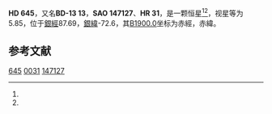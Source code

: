 {{Starbox begin
| name = HD 645
}}
{{Starbox observe
| epoch = [[J2000.0|J2000.0]]
| constell = {{星座名待查}}<ref name=SIMBAD>{{cite web
 | url=http://simbad.u-strasbg.fr/simbad/sim-id?Ident=HR+31
 | title =Pulsating variable Star
 | publisher=Centre de Données astronomiques de Strasbourg
 | work=SIMBAD
 | accessdate=2012-07-13}}</ref><ref name=DATA>{{cite web
 | url=http://vizier.u-strasbg.fr/viz-bin/VizieR-5?-out.add=.&-source=5050&-corr=PK=HR&-out.max=9999&HR=31
 | title=VizieR Detailed Page
 | accessdate=2012-07-13
 | archive-date=2019-02-16
 | archive-url=https://web.archive.org/web/20190216115528/http://vizier.u-strasbg.fr/viz-bin/VizieR-5?-out.add=.&-source=5050&-corr=PK=HR&-out.max=9999&HR=31
 | dead-url=no
 }}</ref>
| 星官 = 
| ra = {{RA|0|10|42.8}}<ref name=SIMBAD /><ref name=DATA />
| dec = {{DEC|-12|34|48}}<ref name=SIMBAD /><ref name=DATA />
| appmag_v = 5.85<ref name=SIMBAD /><ref name=DATA />
}}
{{Starbox character
| class = K0IV<ref name=SIMBAD /><ref name=DATA />
| b-v = 1.01<ref name=SIMBAD /><ref name=DATA />
| u-b = 0.8<ref name=SIMBAD /><ref name=DATA />
| r-i = <ref name=SIMBAD /><ref name=DATA />
| variable = 
}}
{{Starbox astrometry
| radial_v = 0.8
| prop_mo_ra = 6
| parallax = 
| p_error = 
}}
{{Starbox catalog
| names =BD-13 13，[[SAO星表|SAO]] 147127，[[HD星表|HD]] 645，[[HR星表|HR]] 31}}
{{Starbox reference |Simbad=HR+31}}
{{Starbox end}}

'''HD 645'''，又名'''BD-13 13'''，'''SAO 147127'''、'''HR 31'''，是一颗恒星<ref name=SIMBAD /><ref name=DATA />，视星等为5.85，位于[[銀道座標系|銀經]]87.69，[[銀道座標系|銀緯]]-72.6，其[[B1900.0|B1900.0]]坐标为赤經{{RA|0|5|35.5}}，赤緯{{DEC|-13|-72.6|7}}。

== 参考文献 ==
{{reflist}}

{{star-stub}}

[[Category:HD和HDE天體|645]]
[[Category:HR天體|0031]]
[[Category:SAO天體|147127]]